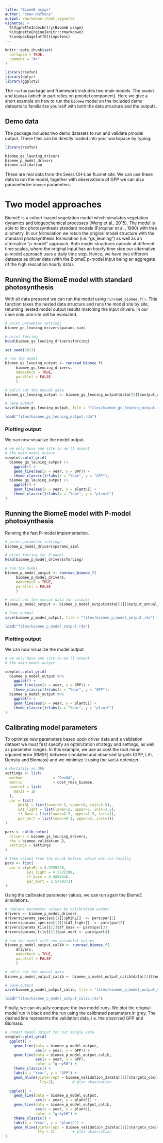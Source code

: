```yaml
---
title: "BiomeE usage"
author: "Koen Hufkens"
output: rmarkdown::html_vignette
vignette: >
  %\VignetteIndexEntry{BiomeE usage}
  %\VignetteEngine{knitr::rmarkdown}
  %\usepackage[utf8]{inputenc}
---
```


```r
knitr::opts_chunk$set(
  collapse = TRUE,
  comment = "#>"
)

library(rsofun)
library(dplyr)
library(ggplot2)
```

The `rsofun` package and framework includes two main models. The `pmodel` and `biomee` (which in part relies on pmodel component). Here we give a short example on how to run the `biomee` model on the included demo datasets to familiarize yourself with both the data structure and the outputs.

## Demo data

The package includes two demo datasets to run and validate pmodel output. These files can be directly loaded into your workspace by typing:

```r
library(rsofun)

biomee_gs_leuning_drivers
biomee_p_model_drivers
biomee_validation
```

These are real data from the Swiss CH-Lae fluxnet site. We can use these data to run the model, together with observations of GPP we can also parameterize `biomee` parameters.

# Two model approaches

BiomeE is a cohort-based vegetation model which simulates vegetation dynamics and biogeochemical processes (Weng et al., 2015). The model is able to link photosynthesis standard models (Farquhar et al., 1980) with tree allometry. In our formulation we retain the original model structure with the standard photosynthesis formulation (i.e. "gs_leuning") as well as an alternative "p-model" approach. Both model structures operate at different time scales, where the original input has an hourly time step our alternative p-model approach uses a daily time step. Hence, we have two different datasets as driver data (with the BiomeE p-model input being an aggregate of the high resolution hourly data).

## Running the BiomeE model with standard photosynthesis

With all data prepared we can run the model using `runread_biomee_f()`. This function takes the nested data structure and runs the model site by site, returning nested model output results matching the input drivers. In our case only one site will be evaluated.

```r
# print parameter settings
biomee_gs_leuning_drivers$params_siml

# print forcing
head(biomee_gs_leuning_drivers$forcing)
```

```r
set.seed(2023)

# run the model
biomee_gs_leuning_output <- runread_biomee_f(
     biomee_gs_leuning_drivers,
     makecheck = TRUE,
     parallel = FALSE
     )

# split out the annual data
biomee_gs_leuning_output <- biomee_gs_leuning_output$data[[1]]$output_annual_tile
```

```r
# Save output
save(biomee_gs_leuning_output, file = "files/biomee_gs_leuning_output.rda")
```

```r
load("files/biomee_gs_leuning_output.rda")
```

### Plotting output

We can now visualize the model output.

```r
# we only have one site so we'll unnest
# the main model output
cowplot::plot_grid(
  biomee_gs_leuning_output |>
    ggplot() +
    geom_line(aes(x = year, y = GPP)) +
    theme_classic()+labs(x = "Year", y = "GPP"),
  biomee_gs_leuning_output |>
    ggplot() +
    geom_line(aes(x = year, y = plantC)) +
    theme_classic()+labs(x = "Year", y = "plantC")
)
```

## Running the BiomeE model with P-model photosynthesis

Running the fast P-model implementation.

```r
# print parameter settings
biomee_p_model_drivers$params_siml

# print forcing for P-model
head(biomee_p_model_drivers$forcing)
```

```r
# run the model
biomee_p_model_output <- runread_biomee_f(
     biomee_p_model_drivers,
     makecheck = TRUE,
     parallel = FALSE
     )

# split out the annual data for visuals
biomee_p_model_output <- biomee_p_model_output$data[[1]]$output_annual_tile
```

```r
# Save output
save(biomee_p_model_output, file = "files/biomee_p_model_output.rda")
```

```r
load("files/biomee_p_model_output.rda")
```

### Plotting output

We can now visualize the model output.

```r
# we only have one site so we'll unnest
# the main model output

cowplot::plot_grid(
  biomee_p_model_output %>% 
    ggplot() +
    geom_line(aes(x = year, y = GPP)) +
    theme_classic()+labs(x = "Year", y = "GPP"),
  biomee_p_model_output %>% 
    ggplot() +
    geom_line(aes(x = year, y = plantC)) +
    theme_classic()+labs(x = "Year", y = "plantC")
)
```

## Calibrating model parameters

To optimize new parameters based upon driver data and a validation dataset we must first specify an optimization strategy and settings, as well as parameter ranges. In this example, we use as cost the root mean squared error (RMSE) between simulated and observed targets (GPP, LAI, Density and Biomass) and we minimize it using the `GenSA` optimizer. 

```r
# Mortality as DBH
settings <- list(
  method              = "GenSA",
  metric              = cost_rmse_biomee,
  control = list(
    maxit = 10
  ),
  par = list(
      phiRL = list(lower=0.5, upper=5, init=3.5),
      LAI_light = list(lower=2, upper=5, init=3.5),
      tf_base = list(lower=0.5, upper=1.5, init=1),
      par_mort = list(lower=0.1, upper=2, init=1))
)

pars <- calib_sofun(
  drivers = biomee_gs_leuning_drivers,
  obs = biomee_validation_2,
  settings = settings
)
```

```r
# Take values from the chunk before, which was run locally
pars <- list(
  par = c(phiRL = 0.9709220,
          LAI_light = 4.5722199,
          tf_base = 0.5849346,
          par_mort = 1.5779371)
)
```

Using the calibrated parameter values, we can run again the BiomeE simulations.
```r
# replace parameter values by calibration output
drivers <- biomee_p_model_drivers
drivers$params_species[[1]]$phiRL[]  <- pars$par[1]
drivers$params_species[[1]]$LAI_light[]  <- pars$par[2]
drivers$params_tile[[1]]$tf_base <- pars$par[3]
drivers$params_tile[[1]]$par_mort <- pars$par[4]

# run the model with new parameter values
biomee_p_model_output_calib <- runread_biomee_f(
     drivers,
     makecheck = TRUE,
     parallel = FALSE
     )

# split out the annual data
biomee_p_model_output_calib <- biomee_p_model_output_calib$data[[1]]$output_annual_tile
```

```r
# Save output
save(biomee_p_model_output_calib, file = "files/biomee_p_model_output_calib.rda")
```

```r
load("files/biomee_p_model_output_calib.rda")
```

Finally, we can visually compare the two model runs. We plot the original model run in black and the run using the calibrated parameters in grey. The dashed line represents the validation data, i.e. the observed GPP and Biomass.
```r
# unnest model output for our single site
cowplot::plot_grid(
  ggplot() +
    geom_line(data = biomee_p_model_output,
              aes(x = year, y = GPP)) +
    geom_line(data = biomee_p_model_output_calib,
              aes(x = year, y = GPP),
              color = "grey50") +
    theme_classic() + 
    labs(x = "Year", y = "GPP") +
    geom_hline(yintercept = biomee_validation_2$data[[1]]$targets_obs[1],
                lty=2),        # plot observation
  
  ggplot() +
    geom_line(data = biomee_p_model_output,
              aes(x = year, y = plantC)) +
    geom_line(data = biomee_p_model_output_calib,
              aes(x = year, y = plantC),
              color = "grey50") +
    theme_classic() + 
    labs(x = "Year", y = "plantC") +
    geom_hline(yintercept = biomee_validation_2$data[[1]]$targets_obs[4],
               lty = 2)        # plot observation
)




```